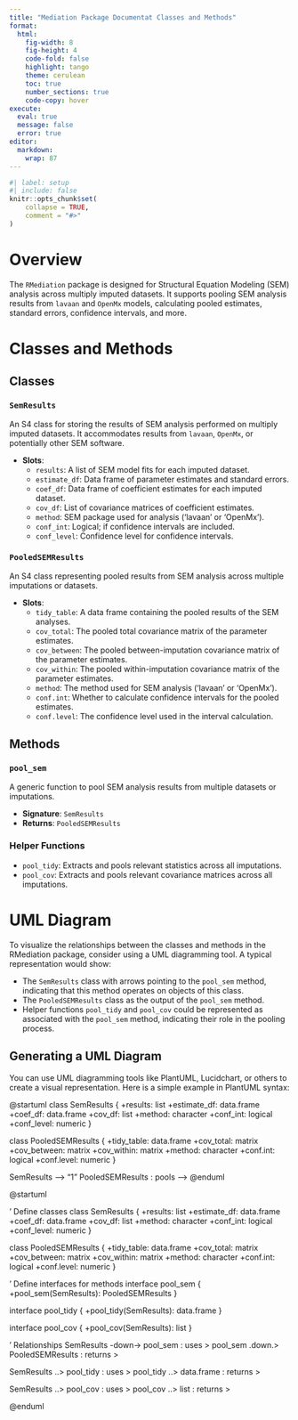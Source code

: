 ```yaml
---
title: "Mediation Package Documentat Classes and Methods"
format: 
  html:
    fig-width: 8
    fig-height: 4
    code-fold: false
    highlight: tango
    theme: cerulean
    toc: true
    number_sections: true
    code-copy: hover
execute: 
  eval: true
  message: false
  error: true
editor: 
  markdown: 
    wrap: 87
---
```


```r
#| label: setup
#| include: false
knitr::opts_chunk$set(
    collapse = TRUE,
    comment = "#>"
)
```

# Overview

The `RMediation` package is designed for Structural Equation Modeling (SEM) analysis across multiply imputed datasets. It supports pooling SEM analysis results from `lavaan` and `OpenMx` models, calculating pooled estimates, standard errors, confidence intervals, and more.

# Classes and Methods

## Classes

### `SemResults`

An S4 class for storing the results of SEM analysis performed on multiply imputed datasets. It accommodates results from `lavaan`, `OpenMx`, or potentially other SEM software.

- **Slots**:
    - `results`: A list of SEM model fits for each imputed dataset.
    - `estimate_df`: Data frame of parameter estimates and standard errors.
    - `coef_df`: Data frame of coefficient estimates for each imputed dataset.
    - `cov_df`: List of covariance matrices of coefficient estimates.
    - `method`: SEM package used for analysis ('lavaan' or 'OpenMx').
    - `conf_int`: Logical; if confidence intervals are included.
    - `conf_level`: Confidence level for confidence intervals.

### `PooledSEMResults`

An S4 class representing pooled results from SEM analysis across multiple imputations or datasets.

- **Slots**:
    - `tidy_table`: A data frame containing the pooled results of the SEM analyses.
    - `cov_total`: The pooled total covariance matrix of the parameter estimates.
    - `cov_between`: The pooled between-imputation covariance matrix of the parameter estimates.
    - `cov_within`: The pooled within-imputation covariance matrix of the parameter estimates.
    - `method`: The method used for SEM analysis ('lavaan' or 'OpenMx').
    - `conf.int`: Whether to calculate confidence intervals for the pooled estimates.
    - `conf.level`: The confidence level used in the interval calculation.

## Methods

### `pool_sem`

A generic function to pool SEM analysis results from multiple datasets or imputations.

- **Signature**: `SemResults`
- **Returns**: `PooledSEMResults`

### Helper Functions

- `pool_tidy`: Extracts and pools relevant statistics across all imputations.
- `pool_cov`: Extracts and pools relevant covariance matrices across all imputations.

# UML Diagram

To visualize the relationships between the classes and methods in the RMediation package, consider using a UML diagramming tool. A typical representation would show:

- The `SemResults` class with arrows pointing to the `pool_sem` method, indicating that this method operates on objects of this class.
- The `PooledSEMResults` class as the output of the `pool_sem` method.
- Helper functions `pool_tidy` and `pool_cov` could be represented as associated with the `pool_sem` method, indicating their role in the pooling process.

## Generating a UML Diagram

You can use UML diagramming tools like PlantUML, Lucidchart, or others to create a visual representation. Here is a simple example in PlantUML syntax:


@startuml
class SemResults {
    +results: list
    +estimate_df: data.frame
    +coef_df: data.frame
    +cov_df: list
    +method: character
    +conf_int: logical
    +conf_level: numeric
}

class PooledSEMResults {
    +tidy_table: data.frame
    +cov_total: matrix
    +cov_between: matrix
    +cov_within: matrix
    +method: character
    +conf.int: logical
    +conf.level: numeric
}

SemResults --> "1" PooledSEMResults : pools -->
@enduml


@startuml

' Define classes
class SemResults {
    +results: list
    +estimate_df: data.frame
    +coef_df: data.frame
    +cov_df: list
    +method: character
    +conf_int: logical
    +conf_level: numeric
}

class PooledSEMResults {
    +tidy_table: data.frame
    +cov_total: matrix
    +cov_between: matrix
    +cov_within: matrix
    +method: character
    +conf.int: logical
    +conf.level: numeric
}

' Define interfaces for methods
interface pool_sem {
    +pool_sem(SemResults): PooledSEMResults
}

interface pool_tidy {
    +pool_tidy(SemResults): data.frame
}

interface pool_cov {
    +pool_cov(SemResults): list
}

' Relationships
SemResults -down-> pool_sem : uses > 
pool_sem .down.> PooledSEMResults : returns >

SemResults ..> pool_tidy : uses >
pool_tidy ..> data.frame : returns >

SemResults ..> pool_cov : uses >
pool_cov ..> list : returns >

@enduml
